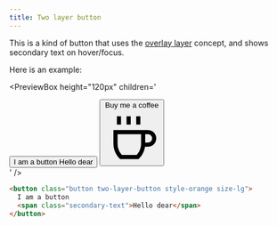 ```yaml
---
title: Two layer button
---
```



This is a kind of button that uses the [overlay layer](/docs/helpers/overlay-layer) concept, and shows secondary text on hover/focus.

Here is an example:

<PreviewBox
  height="120px"
  children='
<!DOCTYPE html>
<html lang="en">
	<head>
		<meta charset="UTF-8" />
		<meta http-equiv="X-UA-Compatible" content="IE=edge" />
		<meta name="viewport" content="width=device-width, initial-scale=1.0" />
		<link rel="stylesheet" href="https://raw.githack.com/amir2mi/FlatifyCSS/master/dist/css/flatify-min.css" />
		<title>Two layer button</title>
	</head>
	<body>
        <div class="flex-center">
			<button class="button two-layer-button style-orange size-lg">
                I am a button
                <span class="secondary-text">Hello dear</span>
            </button>
            <button class="button two-layer-button style-green size-lg">
                Buy me a coffee
                <span class="secondary-text">
                    <svg viewBox="100 50 450 450">
                        <g>
                        <path d="m456.4 218.4h-280v110.27c-0.0625 22.309 4.2969 44.406 12.836 65.016 8.5352 20.609 21.074 39.32 36.895 55.047l4.9297 4.9297h148.29l4.9297-4.9297c26.02-25.891 42.875-59.574 47.992-95.926h24.133c24.012 0 46.195-12.809 58.199-33.602 12.004-20.789 12.004-46.406 0-67.199s-34.188-33.602-58.199-33.602zm-56 110.27c0.097656 33.77-12.445 66.352-35.168 91.336h-120.06c-22.719-24.984-35.266-57.566-35.168-91.336v-76.664h190.4zm56-9.4648h-22.398v-67.199h22.398c12.004 0 23.098 6.4023 29.102 16.801 6 10.395 6 23.203 0 33.598-6.0039 10.398-17.098 16.801-29.102 16.801z"/>
                        <path d="m282.8 106.4h33.602v67.199h-33.602z"/>
                        <path d="m361.2 106.4h33.602v67.199h-33.602z"/>
                        <path d="m204.4 106.4h33.602v67.199h-33.602z"/>
                        </g>
                    </svg>
                </span>
            </button>
		</div>
	</body>
</html>
'
/>

```html title="index.html"
<button class="button two-layer-button style-orange size-lg">
  I am a button
  <span class="secondary-text">Hello dear</span>
</button>
```
